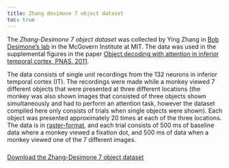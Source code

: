 ---
title: Zhang desimone 7 object dataset
toc: true
---

<p class="ethan_opening_paragraph" style="padding-bottom: 0% !important;"> The <em>Zhang-Desimone 7 object dataset</em> was collected by Ying Zhang in <a href="http://mcgovern.mit.edu/principal-investigators/robert-desimone">Bob Desimone's lab</a> in the McGovern Institute at MIT.  The data was used in the supplemental figures in the paper <a href="http://www.pnas.org/content/108/21/8850.abstract">Object decoding with attention in inferior temporal cortex, PNAS, 2011</a>. 

The data consists of single unit recordings from the 132 neurons in inferior temporal cortex (IT). The recordings were made while a monkey viewed 7 different objects that were presented at three different locations (the monkey was also shown images that consisted of three objects shown simultaneously and had to perform an attention task, however the dataset compiled here only consists of  trials when single objects were shown). Each object was presented approximately 20 times at each of the three locations.  The data is in <a href="http://www.readout.info/toolbox-design/data-formats/raster-format/" title="Raster-format">raster-format</a>, and each trial consists of 500 ms of baseline data where a monkey viewed a fixation dot, and 500 ms of data when a monkey viewed one of the 7 different images.  

<p style="padding-top: 2%; padding-bottom: 2%;">
[Download the Zhang-Desimone 7 object dataset](/_freeze/download_data_and_code/Zhang_Desimone_7objects_raster_data.zip)
</p>